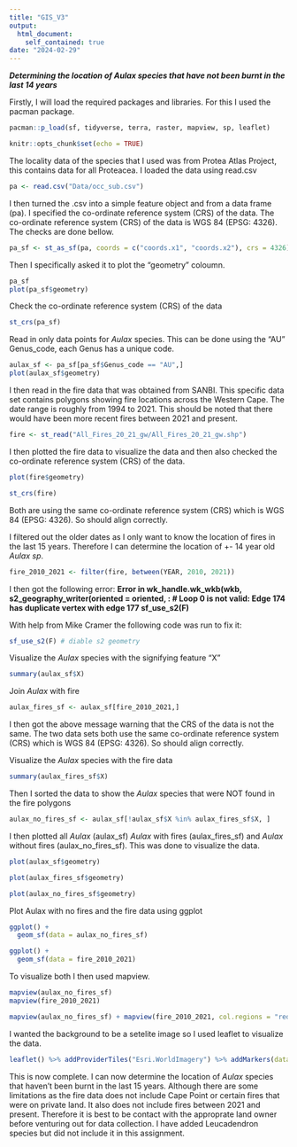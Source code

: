 ```yaml
---
title: "GIS_V3"
output: 
  html_document:
    self_contained: true
date: "2024-02-29"
---
```



***Determining the location of Aulax species that have not been burnt in the last 14 years***

Firstly, I will load the required packages and libraries. For this I used the pacman package.

```r


pacman::p_load(sf, tidyverse, terra, raster, mapview, sp, leaflet)

knitr::opts_chunk$set(echo = TRUE)
```

The locality data of the species that I used was from Protea Atlas Project, this contains data for all Proteacea. I loaded the data using read.csv

```r
pa <- read.csv("Data/occ_sub.csv")

```

I then turned the .csv into a simple feature object and from a data frame (pa). I specified the co-ordinate reference system (CRS) of the data. The co-ordinate reference system (CRS) of the data is WGS 84 (EPSG: 4326). The checks are done bellow.

```r
pa_sf <- st_as_sf(pa, coords = c("coords.x1", "coords.x2"), crs = 4326)
```

Then I specifically asked it to plot the "geometry" coloumn.

```r
pa_sf
plot(pa_sf$geometry)
```

Check the co-ordinate reference system (CRS) of the data

```r
st_crs(pa_sf)
```

Read in only data points for *Aulax* species. This can be done using the "AU" Genus_code, each Genus has a unique code.

```r
aulax_sf <- pa_sf[pa_sf$Genus_code == "AU",]
plot(aulax_sf$geometry)
```

I then read in the fire data that was obtained from SANBI. This specific data set contains polygons showing fire locations across the Western Cape. The date range is roughly from 1994 to 2021. This should be noted that there would have been more recent fires between 2021 and present.

```r
fire <- st_read("All_Fires_20_21_gw/All_Fires_20_21_gw.shp")
```

I then plotted the fire data to visualize the data and then also checked the co-ordinate reference system (CRS) of the data.

```r
plot(fire$geometry)
```

```r
st_crs(fire)
```

Both are using the same co-ordinate reference system (CRS) which is WGS 84 (EPSG: 4326). So should align correctly.

I filtered out the older dates as I only want to know the location of fires in the last 15 years. Therefore I can determine the location of +- 14 year old *Aulax sp*.

```r
fire_2010_2021 <- filter(fire, between(YEAR, 2010, 2021))
```

I then got the following error: **Error in wk_handle.wk_wkb(wkb, s2_geography_writer(oriented = oriented, : \# Loop 0 is not valid: Edge 174 has duplicate vertex with edge 177 sf_use_s2(F)**

With help from Mike Cramer the following code was run to fix it:

```r
sf_use_s2(F) # diable s2 geometry
```

Visualize the *Aulax* species with the signifying feature "X"

```r
summary(aulax_sf$X)
```

Join *Aulax* with fire

```r
aulax_fires_sf <- aulax_sf[fire_2010_2021,]
```

I then got the above message warning that the CRS of the data is not the same. The two data sets both use the same co-ordinate reference system (CRS) which is WGS 84 (EPSG: 4326). So should align correctly.

Visualize the *Aulax* species with the fire data

```r
summary(aulax_fires_sf$X)
```

Then I sorted the data to show the *Aulax* species that were NOT found in the fire polygons

```r
aulax_no_fires_sf <- aulax_sf[!aulax_sf$X %in% aulax_fires_sf$X, ]
```

I then plotted all *Aulax* (aulax_sf) *Aulax* with fires (aulax_fires_sf) and *Aulax* without fires (aulax_no_fires_sf). This was done to visualize the data.

```r
plot(aulax_sf$geometry)
```

```r
plot(aulax_fires_sf$geometry)
```

```r
plot(aulax_no_fires_sf$geometry)
```

Plot Aulax with no fires and the fire data using ggplot

```r
ggplot() + 
  geom_sf(data = aulax_no_fires_sf)

ggplot() +
  geom_sf(data = fire_2010_2021)
```

To visualize both I then used mapview.

```r
mapview(aulax_no_fires_sf)
mapview(fire_2010_2021)

mapview(aulax_no_fires_sf) + mapview(fire_2010_2021, col.regions = "red")
```

I wanted the background to be a setelite image so I used leaflet to visualize the data.

```r
leaflet() %>% addProviderTiles("Esri.WorldImagery") %>% addMarkers(data = aulax_no_fires_sf, popup = ~Genus_code) %>% addPolygons(data = fire_2010_2021, color = "red")
```

This is now complete. I can now determine the location of *Aulax* species that haven't been burnt in the last 15 years. Although there are some limitations as the fire data does not include Cape Point or certain fires that were on private land. It also does not include fires between 2021 and present. Therefore it is best to be contact with the approprate land owner before venturing out for data collection. I have added Leucadendron species but did not include it in this assignment.



